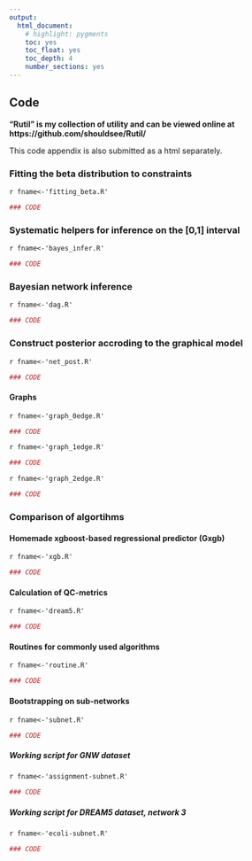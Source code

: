 ```yaml
---
output:
  html_document: 
    # highlight: pygments
    toc: yes
    toc_float: yes
    toc_depth: 4
    number_sections: yes
---
```


## Code

**"Rutil" is my collection of utility and can be viewed online at https://github.com/shouldsee/Rutil/**

This code appendix is also submitted as a html separately.

### Fitting the beta distribution to constraints

`r fname<-'fitting_beta.R'`

```r
### CODE
```

### Systematic helpers for inference on the [0,1] interval

`r fname<-'bayes_infer.R'`

```r
### CODE
```

### Bayesian network inference

`r fname<-'dag.R'`

```r
### CODE
```

### Construct posterior accroding to the graphical model

`r fname<-'net_post.R'`

```r
### CODE
```

#### Graphs

`r fname<-'graph_0edge.R'`

```r
### CODE
```

`r fname<-'graph_1edge.R'`

```r
### CODE
```

`r fname<-'graph_2edge.R'`

```r
### CODE
```

### Comparison of algortihms

#### Homemade xgboost-based regressional predictor (Gxgb)

`r fname<-'xgb.R'`

```r
### CODE
```

#### Calculation of QC-metrics 

`r fname<-'dream5.R'`

```r
### CODE
```

#### Routines for commonly used algorithms

`r fname<-'routine.R'`

```r
### CODE
```

#### Bootstrapping on sub-networks

`r fname<-'subnet.R'`

```r
### CODE
```

##### Working script for GNW dataset

`r fname<-'assignment-subnet.R'`

```r
### CODE
```

##### Working script for DREAM5 dataset, network 3

`r fname<-'ecoli-subnet.R'`

```r
### CODE
```

